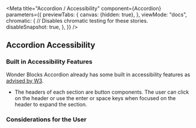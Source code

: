 

<Meta
    title="Accordion / Accessibility"
    component={Accordion}
    parameters={{
        previewTabs: {
            canvas: {hidden: true},
        },
        viewMode: "docs",
        chromatic: {
            // Disables chromatic testing for these stories.
            disableSnapshot: true,
        },
    }}
/>

## Accordion Accessibility

### Built in Accessibility Features

Wonder Blocks Accordion already has some built in accessibility features
as [advised by W3](https://www.w3.org/WAI/ARIA/apg/patterns/accordion/).

- The headers of each section are button components. The user can click on
  the header or use the enter or space keys when focused on the header to
  expand the section.


### Considerations for the User